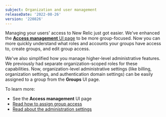 ```yaml
---
subject: Organization and user management
releaseDate: '2022-08-26'
version: '220826'
---
```


Managing your users' access to New Relic just got easier. We've enhanced the [**Access management** UI page](/docs/accounts/accounts-billing/new-relic-one-user-management/user-management-ui-and-tasks#where) to be more group-focused. Now you can more quickly understand what roles and accounts your groups have access to, create groups, and edit group access. 

We've also simplified how you manage higher-level administrative features. We previously had separate organization-scoped roles for these capabilities. Now, organization-level administrative settings (like billing, organization settings, and authentication domain settings) can be easily assigned to a group from the **Groups** UI page.

To learn more: 

* See the **Access management** UI page
* [Read how to assign group access](/docs/accounts/accounts-billing/new-relic-one-user-management/account-user-mgmt-tutorial#group-access)
* [Read about the administration settings](/docs/accounts/accounts-billing/new-relic-one-user-management/user-management-concepts#admin-settings)

